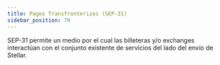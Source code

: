 ```yaml
---
title: Pagos Transfronterizos (SEP-31)
sidebar_position: 70
---
```



SEP-31 permite un medio por el cual las billeteras y/o exchanges interactúan con el conjunto existente de servicios del lado del envío de Stellar.

<DocCardList />
